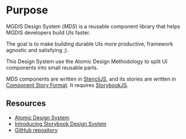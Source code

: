 
<Meta title="Intro" />

# Purpose

MGDIS Design System (*MDS*) is a reusable component library that helps MGDIS developers build UIs faster.

The goal is to make building durable UIs more productive, framework agnostic and satisfying ;).

This Design System use the Atomic Design Methodology to split UI components into small reusable parts.

MDS components are written in [StencilJS](https://stenciljs.com/), and its stories are written in [Component Story Format](https://medium.com/storybookjs/component-story-format-66f4c32366df).
It requires [StorybookJS](https://storybook.js.org/).

## **Resources**

- [Atomic Design System](https://atomicdesign.bradfrost.com/table-of-contents/)
- [Introducing Storybook Design System](https://medium.com/storybookjs/introducing-storybook-design-system-23fd9b1ac3c0)
- [GitHub repository](https://github.com/storybookjs/design-system)
